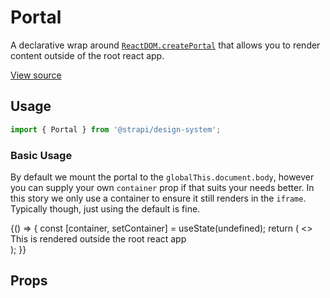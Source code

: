 
<Meta title="Design System/Technical Components/Portal" component={Portal} />

# Portal

A declarative wrap around [`ReactDOM.createPortal`](https://react.dev/reference/react-dom/createPortal) that
allows you to render content outside of the root react app.

[View source](https://github.com/strapi/design-system/tree/main/packages/strapi-design-system/src/Portal)

## Usage

```js
import { Portal } from '@strapi/design-system';
```

### Basic Usage

By default we mount the portal to the `globalThis.document.body`, however you can supply your
own `container` prop if that suits your needs better. In this story we only use a container to ensure
it still renders in the `iframe`. Typically though, just using the default is fine.

<Canvas>
  <Story name="base">
    {() => {
      const [container, setContainer] = useState(undefined);
      return (
        <>
          <div ref={setContainer} />
          <Portal container={container}>
            <aside>
              <Typography>This is rendered outside the root react app</Typography>
            </aside>
          </Portal>
        </>
      );
    }}
  </Story>
</Canvas>

## Props

<ArgsTable of={Portal} />
